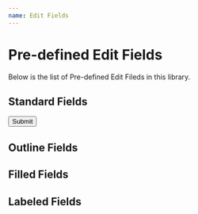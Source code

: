 ```yaml
---
name: Edit Fields
---
```



# Pre-defined Edit Fields

Below is the list of Pre-defined Edit Fileds in this library.

<Props of={EditField} />

## Standard Fields

<Playground>
  <form>
    <div style={{ margin: 10 }}>
      <EditField value="Basic Edit Field" />
    </div>
    <div style={{ margin: 10 }}>
      <EditField placeholder="Edit Field with Placeholder" />
    </div>
    <div style={{ margin: 10 }}>
      <EditField
        label="Name"
        placeholder="Edit Field with Placeholder and Label"
      />
    </div>
    <div style={{ margin: 10 }}>
      <EditField label="Multi-line field" multiline rows={3} rowsMax={10} />
    </div>
    <div style={{ margin: 10 }}>
      <EditField label="Password" type="password" />
    </div>
    <div style={{ margin: 10 }}>
      <EditField label="Required Filed" required />
    </div>
    <div style={{ margin: 10 }}>
      <EditField label="Email" type="email" />
    </div>
    <div style={{ margin: 10 }}>
      <EditField label="Date Picker" type="date" defaultValue={new Date()} />
    </div>
    <div style={{ margin: 10 }}>
      <EditField label="Time Picker" type="time" defaultValue={new Date()} />
    </div>
    <div style={{ margin: 10 }}>
      <EditField
        label="Date & Time Picker"
        type="datetime"
        defaultValue={new Date()}
      />
    </div>
    <div style={{ margin: 10 }}>
      <Button color="primary" variant="contained" type="submit">
        Submit
      </Button>
    </div>
  </form>
</Playground>

## Outline Fields

<Playground>
  <div style={{ margin: 10 }}>
    <EditField variant="outlined" value="Basic Edit Field" />
  </div>
  <div style={{ margin: 10 }}>
    <EditField variant="outlined" placeholder="Edit Field with Placeholder" />
  </div>
  <div style={{ margin: 10 }}>
    <EditField
      label="Name"
      variant="outlined"
      placeholder="Edit Field with Placeholder and Label"
    />
  </div>
  <div style={{ margin: 10 }}>
    <EditField
      label="Multi-line field"
      variant="outlined"
      multiline
      rows={3}
      rowsMax={10}
    />
  </div>
  <div style={{ margin: 10 }}>
    <EditField label="Password" variant="outlined" type="password" />
  </div>
  <div style={{ margin: 10 }}>
    <EditField label="Required Filed" variant="outlined" required />
  </div>
</Playground>

## Filled Fields

<Playground>
  <div style={{ margin: 10 }}>
    <EditField variant="filled" value="Basic Edit Field" />
  </div>
  <div style={{ margin: 10 }}>
    <EditField variant="filled" placeholder="Edit Field with Placeholder" />
  </div>
  <div style={{ margin: 10 }}>
    <EditField
      label="Name"
      variant="filled"
      placeholder="Edit Field with Placeholder and Label"
    />
  </div>
  <div style={{ margin: 10 }}>
    <EditField
      label="Multi-line field"
      variant="filled"
      multiline
      rows={3}
      rowsMax={10}
    />
  </div>
  <div style={{ margin: 10 }}>
    <EditField label="Password" variant="filled" type="password" />
  </div>
  <div style={{ margin: 10 }}>
    <EditField label="Required Filed" variant="filled" required />
  </div>
</Playground>

## Labeled Fields

<Playground>
  <div style={{ margin: 10 }}>
    <EditField variant="labeled" value="Basic Edit Field" />
  </div>
  <div style={{ margin: 10 }}>
    <EditField variant="labeled" placeholder="Edit Field with Placeholder" />
  </div>
  <div style={{ margin: 10 }}>
    <EditField
      name="labeledEditField1"
      label="Name"
      variant="labeled"
      placeholder="Edit Field with Placeholder and Label"
    />
  </div>
  <div style={{ margin: 10 }}>
    <EditField
      name="labeledEditField2"
      label="Multi-line field"
      variant="labeled"
      multiline
      rows={3}
      rowsMax={10}
    />
  </div>
  <div style={{ margin: 10 }}>
    <EditField
      disabled
      name="labeledEditField3"
      label="Password"
      variant="labeled"
      type="password"
    />
  </div>
  <div style={{ margin: 10 }}>
    <EditField
      required
      name="labeledEditField4"
      label="Required Filed"
      variant="labeled"
      required
    />
  </div>
</Playground>
